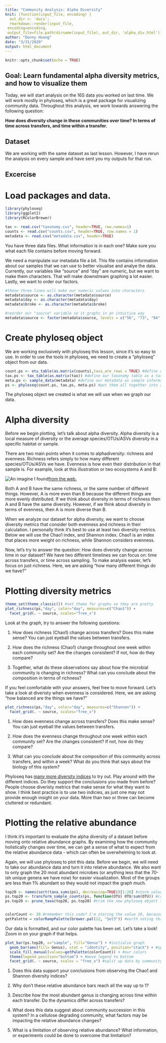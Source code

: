 ```yaml
---
title: "Community Analysis: Alpha Diversity"
knit: (function(input_file, encoding) {
  out_dir <- 'docs';
  rmarkdown::render(input_file,
 encoding=encoding,
 output_file=file.path(dirname(input_file), out_dir, 'alpha_div.html'))})
author: "Donny Hoang"
date: "3/31/2020"
output: html_document
---
```


```r
knitr::opts_chunk$set(echo = TRUE)
```

## Goal: Learn fundamental alpha diversity metrics, and how to visualize them

Today, we will start analysis on the 16S data you worked on last time. We will work mostly in phyloseq, which is a great package for visualizing community data. Throughout this analysis, we work towards answering the following question:

**How does diversity change in these communities over time? In terms of time across transfers, and time within a transfer.**


## Dataset

We are working with the same dataset as last lesson. However, I have rerun the analysis on every sample and have sent you my outputs for that run.

## Excercise
# Load packages and data.

```r
library(phyloseq)
library(ggplot2)
library(RColorBrewer)

tax <- read.csv("taxonomy.csv", header=TRUE, row.names=1)
counts <- read.csv("counts.csv", header=TRUE, row.names = 1)
metadata <- read.csv("metadata.csv", header=TRUE)
```

You have three data files. What information is in each one? Make sure you what each file contains before moving forward.

We need a manipulate our metadata file a bit. This file contains information about our samples that we can use to better visualise and analye the data. Currently, our variables like "source" and "day" are numeric, but we want to make them characters. That will make downstream graphing a lot easier. Lastly, we want to order our factors.

```r
#these three lines will make our numeric values into characters
metadata$source <- as.character(metadata$source)
metadata$day <- as.character(metadata$day)
metadata$broke <- as.character(metadata$broke)

#reorder our "source" variable so it graphs in an intuitive way
metadata$source <- factor(metadata$source, levels = c("56", "73", "94", "110"))

```

# Create phyloseq object

We are working exclusively with phyloseq this lesson, since it's so easy to use. In order to use the tools in phyloseq, we need to create a "phyloseq" object from our data.

```r
count.ps <- otu_table(as.matrix(counts),taxa_are_rows = TRUE) #define our count table as our otu table
tax.ps <- tax_table(as.matrix(tax)) #define our taxonomy table as a taxonomy table for phyloseq to use
meta.ps <- sample_data(metadata) #define our metadata as sample information
ps <- phyloseq(count.ps, tax.ps, meta.ps) #put them all together into a phyloseq object
```

The phyloseq object we created is what we will use when we graph our data. 

# Alpha diversity

Before we begin plotting, let's talk about alpha diversity. Alpha diversity is a local measure of diversity or the average species/OTUs/ASVs diversity in a specific habitat or sample.

There are two main points when it comes to alphadiversity: richness and evenness. Richness refers simply to how many different species/OTUs/ASVs we have. Evenness is how even their distribution in that sample is. For example, look at this illustration or two ecosystems A and B:


![An imagine I found](images/two_ecosystems.png)[ from the web.](http://sciencebitz.com/?page_id=1186)

Both A and B have the same richness, or the same number of different things. However, A is more even than B because the different things are more evenly distributed. If we think about diversity in terms of richness then A and B have the same diversity. However, if we think about diversity in terms of evenness, then A is more diverse than B.

When we analyze our dataset for alpha diversity, we want to choose diversity metrics that consider both evenness and richness in their calculation. I personally think it's best to use at least two diversity metrics. Below we will use the Chao1 index, and Shannon index. Chao1 is an index that places more weight on richness, while Shannon considers evenness.

Now, let's try to answer the question: How does diversity change across time in our dataset? We have two different timelines we can focus on: time across transfers, or time across sampling. To make analysis easier, let's focus on just richness. Here, we are asking "how many different things do we have?"

# Plotting diversity metrics
```r
theme_set(theme_classic()) #set theme for graphs so they are pretty
plot_richness(ps,"day", color="day", measures=c("Chao1")) +
  facet_grid(. ~ source, scales="free_x")
```

Look at the graph, try to answer the following questions:

1) How does richness (Chao1) change across transfers? Does this make sense? You can just eyeball the values between transfers.

2) How does the richness (Chao1) change throughout one week within each community set? Are the changes consistent? If not, how do they compare?

3) Together, what do these observations say about how the microbial community is changing in richness? What can you conclude about the composition in terms of richness?


If you feel comfortable with your answers, feel free to move forward. Let's take a look at diveristy when evenness is considered. Here, we are asking "how balanced are the things we have?"

```r
plot_richness(ps,"day", color="day", measures=c("Shannon")) +
  facet_grid(. ~ source, scales="free_x")
```

1) How does evenness change across transfers? Does this make sense? You can just eyeball the values between transfers.

2) How does the evenness change throughout one week within each community set? Are the changes consistent? If not, how do they compare?

3) What can you conclude about the composition of this community across transfers, and within a week? What do you think that says about the biology of this system?

Phyloseq has [many more diversity indices](https://joey711.github.io/phyloseq/plot_richness-examples.html) to try out. Play around with the different indices. Do they support the conclusions you made from before? People choose diveristy metrics that make sense for what they want to show. I think best practice is to use two indicies, as just one may not provide enough insight on your data. More than two or three can become cluttered or redundant.

# Plotting the relative abundance

I think it's important to evaluate the alpha diversity of a dataset before moving onto relative abundance graphs. By examining how the community holistically changes over time, we can get a sense of what to expect from the relative abundance data - which can often be overwhelming to look at.

Again, we will use phyloseq to plot this data. Before we begin, we will need to take our abundance data and turn it into relatve abundance. We also want to only graph the 20 most abundant microbes (or anything less that the 70-ish unique genera we have now) for easier visualization. Most of the groups are less than 1% abundant so they would not impact the graph much.

```r

top20 <- names(sort(taxa_sums(ps), decreasing=TRUE))[1:20] #store value of 20 most abundance ASVs
ps.top20 <- transform_sample_counts(ps, function(OTU) OTU/sum(OTU)) #create new phyloseq object where data is expressed as relative amounts
ps.top20 <- prune_taxa(top20, ps.top20) #trim the new phyloseq object to only the top 20


colorCount <- 20 #remember this code? I'm storing the value 20, because we're only looking at 20 groups.
getPalette = colorRampPalette(brewer.pal(12, "Set3")) #worth noting that this palette isn't perfect. We have so many groups that some colors will inevitably look too similar. Still better than a gradient palette though.

```

Our data is formatted, and our color palette has been set. Let's take a look! Zoom in on your graph if that helps.

```r
plot_bar(ps.top20, x="sample", fill="Genus") + #initialie graph
  geom_bar(aes(fill= Genus), stat = "identity", position="stack") + #specify a stacked bar graph
  scale_fill_manual(values=getPalette(colorCount)) + #our colors
  theme(legend.position="bottom") + #move legend to bottom
  facet_grid(. ~ source, scales = "free_x") #split up data by community so we can see more easily
```

1) Does this data support your conclusions from observing the Chao1 and Shannon diversity indices?

2) Why don't these relative abundance bars reach all the way up to 1?

3) Describe how the most abundant genus is changing across time within each transfer. Do the dynamics differ across transfers?

4) What does this data suggest about community succession in this system? In a cellulose degrading community, what factors may be impacting the relative abundance changes?

5) What is a limitation of observing relative abundance? What information, or experiments could be done to overcome that limitation?
